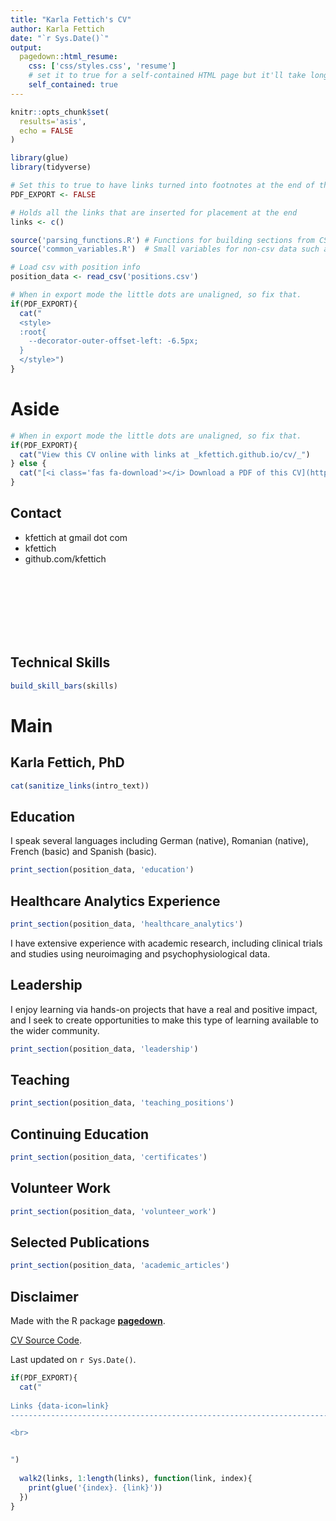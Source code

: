 ```yaml
---
title: "Karla Fettich's CV"
author: Karla Fettich
date: "`r Sys.Date()`"
output:
  pagedown::html_resume:
    css: ['css/styles.css', 'resume']
    # set it to true for a self-contained HTML page but it'll take longer to render
    self_contained: true
---
```


```r
knitr::opts_chunk$set(
  results='asis', 
  echo = FALSE
)

library(glue)
library(tidyverse)

# Set this to true to have links turned into footnotes at the end of the document
PDF_EXPORT <- FALSE

# Holds all the links that are inserted for placement at the end
links <- c()

source('parsing_functions.R') # Functions for building sections from CSV data
source('common_variables.R')  # Small variables for non-csv data such as intro text

# Load csv with position info
position_data <- read_csv('positions.csv')
```


```r
# When in export mode the little dots are unaligned, so fix that. 
if(PDF_EXPORT){
  cat("
  <style>
  :root{
    --decorator-outer-offset-left: -6.5px;
  }
  </style>")
}
```


Aside
================================================================================


<!-- ![logo](communities.png){width=100%} -->

```r
# When in export mode the little dots are unaligned, so fix that. 
if(PDF_EXPORT){
  cat("View this CV online with links at _kfettich.github.io/cv/_")
} else {
  cat("[<i class='fas fa-download'></i> Download a PDF of this CV](https://github.com/kfettich/cv/raw/master/karlafettich_cv.pdf)")
}
```

Contact {#contact}
--------------------------------------------------------------------------------


- <i class="fa fa-envelope"></i> kfettich at gmail dot com
- <i class="fa fa-twitter"></i> kfettich
- <i class="fa fa-github"></i> github.com/kfettich

<br>
<br>
<br>
<br>
<br>
<br>

Technical Skills {#skills}
--------------------------------------------------------------------------------
```r
build_skill_bars(skills)
```

Main
================================================================================

Karla Fettich, PhD {#title}
--------------------------------------------------------------------------------


```r
cat(sanitize_links(intro_text))
```

Education {data-icon=graduation-cap data-concise=true}
--------------------------------------------------------------------------------

:::aside
I speak several languages including German (native), Romanian (native), French (basic) and Spanish (basic).
:::

```r
print_section(position_data, 'education')
```

Healthcare Analytics Experience {data-icon=suitcase}
--------------------------------------------------------------------------------

```r
print_section(position_data, 'healthcare_analytics')
```

::: aside
I have extensive experience with academic research, including clinical trials and studies using neuroimaging and psychophysiological data. 
:::

Leadership {data-icon=chart-line}
--------------------------------------------------------------------------------

::: aside
I enjoy learning via hands-on projects that have a real and positive impact, and I seek to create opportunities to make this type of learning available to the wider community. 
:::

```r
print_section(position_data, 'leadership')
```

Teaching {data-icon=chalkboard-teacher}
--------------------------------------------------------------------------------

```r
print_section(position_data, 'teaching_positions')
```

\newpage
Continuing Education {data-icon=graduation-cap}
--------------------------------------------------------------------------------

```r
print_section(position_data, 'certificates')
```


Volunteer Work {data-icon=hands-helping}
--------------------------------------------------------------------------------

```r
print_section(position_data, 'volunteer_work')
```

Selected Publications {data-icon=book}
--------------------------------------------------------------------------------

```r
print_section(position_data, 'academic_articles')
```

Disclaimer {#disclaimer}
--------------------------------------------------------------------------------

Made with the R package [**pagedown**](https://github.com/rstudio/pagedown). 

[CV Source Code](https://github.com/kfettich-forks/cv).

Last updated on `r Sys.Date()`.

```r
if(PDF_EXPORT){
  cat("
  
Links {data-icon=link}
--------------------------------------------------------------------------------

<br>


")
  
  walk2(links, 1:length(links), function(link, index){
    print(glue('{index}. {link}'))
  })
}
```


